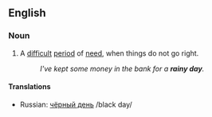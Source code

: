 ==English==

===Noun===
{{en-noun|sg=[[rainy]] [[day]]}}

#{{idiom}} A [[difficult]] [[period]] of [[need]], when things do not go right.
#:''I've kept some money in the bank for a '''rainy day'''.''

====Translations====
*Russian: [[чёрный день]] /black day/